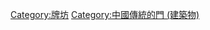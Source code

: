 {{commonscat|Paifangs in China}}

[[Category:牌坊|Category:牌坊]]
[[Category:中國傳統的門_(建築物)|Category:中國傳統的門 (建築物)]]